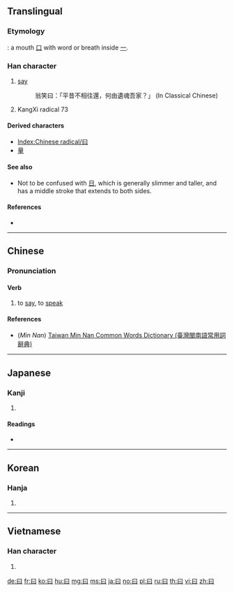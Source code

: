 {{also|日|臼|白}}
==Translingual==
{{stroke order|type=animate}}

===Etymology===
{{Han etyl}}

{{liushu|i}} : a mouth [[口]] with word or breath inside [[一]].

===Han character===
{{Han char|rn=73|rad=曰|as=00|sn=4|four=60100|canj=A,XA|ids=⿴囗一}}

# [[say]]
#: 翁笑曰：「平昔不相往還，何由遺魂吾家？」 (In Classical Chinese)
# KangXi radical 73

====Derived characters====
* [[Index:Chinese radical/曰]]
* [[量]]

====See also====
* Not to be confused with [[日]], which is generally slimmer and taller, and has a middle stroke that extends to both sides.

====References====
* {{Han ref|kx=0502.010|dkj=14278|dj=0872.300|hdz=21482.020|uh=66F0|ud=26352|bh=A4EA|bd=42218}}

----

==Chinese==
{{zh-forms}}

===Pronunciation===
{{zh-pron
|m=yuē
|c=joek6, jyut6
|h=pfs=yet
|mn=o̍at
|w=
|mc=y
|oc=y
|ma=|ma2=
|cat=v
}}

====Verb====
{{zh-verb}}

# {{cx|classical|lang=zh}} to [[say]], to [[speak]]
#: {{zh-usex|^孔子 曰…|Confucius said…}}

====References====
* (''Min Nan'') [http://twblg.dict.edu.tw/holodict_new/index.html Taiwan Min Nan Common Words Dictionary (臺灣閩南語常用詞辭典)]

----

==Japanese==

===Kanji===
{{ja-kanji|grade=9|rs=曰00}}

# {{rfdef|lang=ja|sort=曰00}}

====Readings====
* {{ja-readings
|goon=[[おち]] (ochi) < [[をち]] (wochi)
|kanon=[[えつ]] (etsu) < [[ゑつ]] (wetsu)
|kun=[[いう]] (iu), [[いわく]] (iwaku), [[のたまわく]] (notamawaku)}}

----

==Korean==

===Hanja===
{{ko-hanja|hangeul=왈|eumhun=|rv=wal|mr=wal|y=wal}}

# {{defn|lang=ko|sort=曰00}}

----

==Vietnamese==

===Han character===
{{vi-hantu|[[viết]], [[vất]], [[vết]], [[vít]]|rs=曰00}}

# {{defn|lang=vi|sort=曰00}}

[[Category:CJKV radicals| ]]

[[de:曰]]
[[fr:曰]]
[[ko:曰]]
[[hu:曰]]
[[mg:曰]]
[[ms:曰]]
[[ja:曰]]
[[no:曰]]
[[pl:曰]]
[[ru:曰]]
[[th:曰]]
[[vi:曰]]
[[zh:曰]]